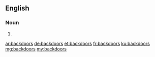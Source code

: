 ==English==

===Noun===
{{head|en|plural}}

# {{plural of|backdoor|lang=en}}

[[ar:backdoors]]
[[de:backdoors]]
[[et:backdoors]]
[[fr:backdoors]]
[[ku:backdoors]]
[[mg:backdoors]]
[[my:backdoors]]